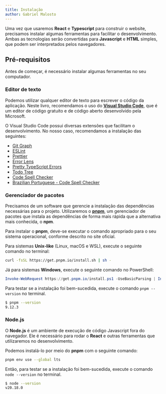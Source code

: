 ```yaml
---
title: Instalação
author: Gabriel Malosto
---
```


Uma vez que usaremos **React** e **Typescript** para construir o website, precisamos instalar algumas ferramentas para facilitar o desenvolvimento.
Ambas as tecnologias serão convertidas para **Javascript** e **HTML** simples, que podem ser interpretados pelos navegadores.

## Pré-requisitos

Antes de começar, é necessário instalar algumas ferramentas no seu computador.

### Editor de texto

Podemos utilizar qualquer editor de texto para escrever o código da aplicação.
Neste livro, recomendamos o uso do [**Visual Studio Code**](https://code.visualstudio.com/), que é um editor de código gratuito e de código aberto desenvolvido pela Microsoft.

O Visual Studio Code possui diversas extensões que facilitam o desenvolvimento.
No nosso caso, recomendamos a instalação das seguintes:

- [Git Graph](https://marketplace.visualstudio.com/items?itemName=mhutchie.git-graph)
- [ESLint](https://marketplace.visualstudio.com/items?itemName=dbaeumer.vscode-eslint)
- [Prettier](https://marketplace.visualstudio.com/items?itemName=esbenp.prettier-vscode)
- [Error Lens](https://marketplace.visualstudio.com/items?itemName=usernamehw.errorlens)
- [Pretty TypeScript Errors](https://marketplace.visualstudio.com/items?itemName=yoavbls.pretty-ts-errors)
- [Todo Tree](https://marketplace.visualstudio.com/items?itemName=Gruntfuggly.todo-tree)
- [Code Spell Checker](https://marketplace.visualstudio.com/items?itemName=streetsidesoftware.code-spell-checker)
- [Brazilian Portuguese - Code Spell Checker](https://marketplace.visualstudio.com/items?itemName=streetsidesoftware.code-spell-checker-portuguese-brazilian)

### Gerenciador de pacotes

Precisamos de um software que gerencie a instalação das dependências necessárias para o projeto.
Utilizaremos o [**pnpm**](https://pnpm.io/installation), um gerenciador de pacotes que instala as dependências de forma mais rápida que a alternativa mais conhecida, o **npm**.

Para instalar o **pnpm**, deve-se executar o comando apropriado para o seu sistema operacional, conforme descrito no site oficial.

Para sistemas **Unix-like** (Linux, macOS e WSL), execute o seguinte comando no terminal:

```bash
curl -fsSL https://get.pnpm.io/install.sh | sh -
```

Já para sistemas **Windows**, execute o seguinte comando no PowerShell:

```powershell
Invoke-WebRequest https://get.pnpm.io/install.ps1 -UseBasicParsing | Invoke-Expression
```

Para testar se a instalação foi bem-sucedida, execute o comando `pnpm --version` no terminal.

```bash
$ pnpm --version
9.12.3
```

### Node.js

O **Node.js** é um ambiente de execução de código Javascript fora do navegador.
Ele é necessário para rodar o **React** e outras ferramentas que utilizaremos no desenvolvimento.

Podemos instalá-lo por meio do **pnpm** com o seguinte comando:

```bash
pnpm env use --global lts
```

Então, para testar se a instalação foi bem-sucedida, execute o comando `node --version` no terminal.

```bash
$ node --version
v20.18.0
```
